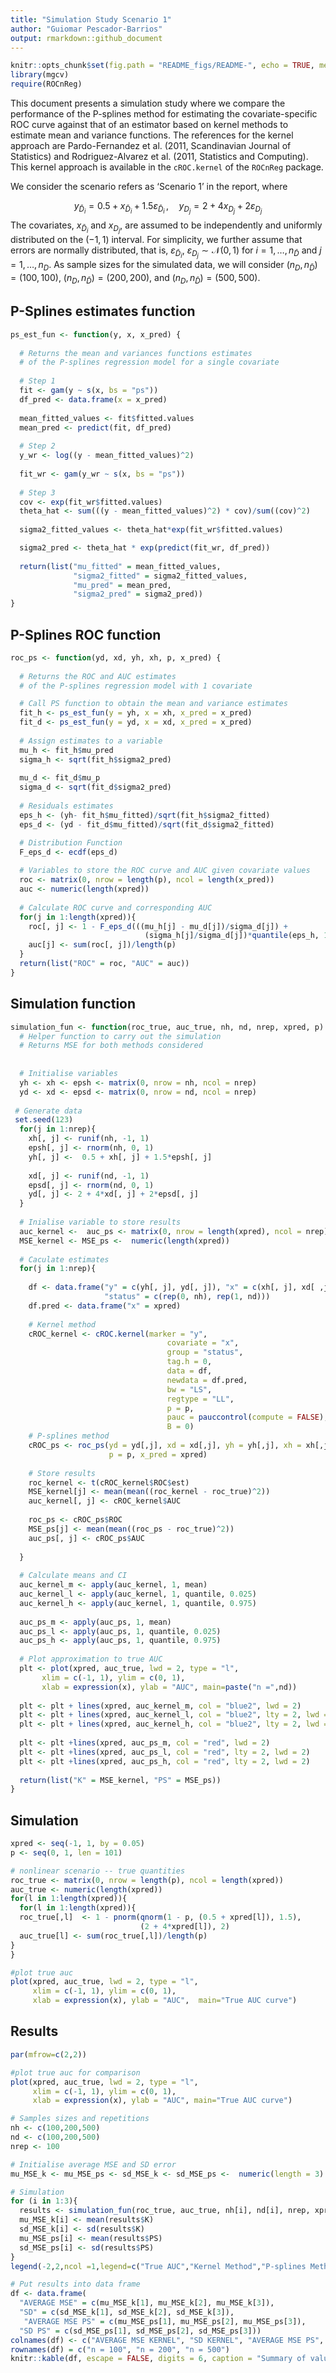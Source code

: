 ```yaml
---
title: "Simulation Study Scenario 1"
author: "Guiomar Pescador-Barrios"
output: rmarkdown::github_document
---
```


```r
knitr::opts_chunk$set(fig.path = "README_figs/README-", echo = TRUE, message = FALSE, warning = FALSE, results = FALSE, fig.show = TRUE)
library(mgcv)
require(ROCnReg)
```

This document presents a simulation study where we compare the performance of the P-splines method for estimating the covariate-specific ROC curve against that of an estimator based on kernel methods to estimate mean and variance functions. The references for the kernel approach are Pardo-Fernandez et al. (2011, Scandinavian Journal of Statistics) and Rodriguez-Alvarez et al. (2011, Statistics and Computing). This kernel approach is available in the $\texttt{cROC.kernel}$ of the $\texttt{ROCnReg}$ package.


We consider the scenario refers as 'Scenario 1' in the report, where

$$
y_{\bar{D}_i} = 0.5 + x_{\bar{D}_i} + 1.5\varepsilon_{\bar{D}_i}\,,\quad y_{D_j} = 2 + 4x_{D_{j}} + 2\varepsilon_{D_{j}}
$$
The covariates, $x_{\bar{D}_i}$ and $x_{D_j}$, are assumed to be independently and uniformly distributed on the $(-1,\,1)$ interval. For simplicity, we further assume that errors are normally distributed, that is, $\varepsilon_{\bar{D}_i}$, $\varepsilon_{D_j} \sim \mathcal{N}(0,\,1)$ for $i = 1, \dots, n_{\bar{D}}$ and $j = 1, \dots, n_D$.
As sample sizes for the simulated data, we will consider $(n_D, n_{\bar{D}} ) = (100,\,100)$, $(n_D, n_{\bar{D}} ) = (200,\,200)$, and $(n_D, n_{\bar{D}} ) = (500,\,500)$. 

## P-Splines estimates function

```r
ps_est_fun <- function(y, x, x_pred) {
  
  # Returns the mean and variances functions estimates 
  # of the P-splines regression model for a single covariate
  
  # Step 1
  fit <- gam(y ~ s(x, bs = "ps"))
  df_pred <- data.frame(x = x_pred)
  
  mean_fitted_values <- fit$fitted.values
  mean_pred <- predict(fit, df_pred)
  
  # Step 2
  y_wr <- log((y - mean_fitted_values)^2)
  
  fit_wr <- gam(y_wr ~ s(x, bs = "ps"))
  
  # Step 3
  cov <- exp(fit_wr$fitted.values)
  theta_hat <- sum(((y - mean_fitted_values)^2) * cov)/sum((cov)^2)
  
  sigma2_fitted_values <- theta_hat*exp(fit_wr$fitted.values)

  sigma2_pred <- theta_hat * exp(predict(fit_wr, df_pred))
  
  return(list("mu_fitted" = mean_fitted_values, 
              "sigma2_fitted" = sigma2_fitted_values,
              "mu_pred" = mean_pred, 
              "sigma2_pred" = sigma2_pred))
}
```

## P-Splines ROC function

```r
roc_ps <- function(yd, xd, yh, xh, p, x_pred) {
  
  # Returns the ROC and AUC estimates 
  # of the P-splines regression model with 1 covariate 

  # Call PS function to obtain the mean and variance estimates
  fit_h <- ps_est_fun(y = yh, x = xh, x_pred = x_pred)
  fit_d <- ps_est_fun(y = yd, x = xd, x_pred = x_pred)
  
  # Assign estimates to a variable
  mu_h <- fit_h$mu_pred
  sigma_h <- sqrt(fit_h$sigma2_pred)
  
  mu_d <- fit_d$mu_p
  sigma_d <- sqrt(fit_d$sigma2_pred)
  
  # Residuals estimates
  eps_h <- (yh- fit_h$mu_fitted)/sqrt(fit_h$sigma2_fitted)  
  eps_d <- (yd - fit_d$mu_fitted)/sqrt(fit_d$sigma2_fitted)

  # Distribution Function 
  F_eps_d <- ecdf(eps_d)
  
  # Variables to store the ROC curve and AUC given covariate values
  roc <- matrix(0, nrow = length(p), ncol = length(x_pred))
  auc <- numeric(length(xpred))
  
  # Calculate ROC curve and corresponding AUC 
  for(j in 1:length(xpred)){
    roc[, j] <- 1 - F_eps_d(((mu_h[j] - mu_d[j])/sigma_d[j]) + 
                              (sigma_h[j]/sigma_d[j])*quantile(eps_h, 1 - p, type = 1))
    auc[j] <- sum(roc[, j])/length(p)
  }
  return(list("ROC" = roc, "AUC" = auc))
}
```

## Simulation function

```r
simulation_fun <- function(roc_true, auc_true, nh, nd, nrep, xpred, p) {
  # Helper function to carry out the simulation
  # Returns MSE for both methods considered
  
  
  # Initialise variables
  yh <- xh <- epsh <- matrix(0, nrow = nh, ncol = nrep)
  yd <- xd <- epsd <- matrix(0, nrow = nd, ncol = nrep)
  
 # Generate data
 set.seed(123)
  for(j in 1:nrep){
    xh[, j] <- runif(nh, -1, 1)
    epsh[, j] <- rnorm(nh, 0, 1)
    yh[, j] <-  0.5 + xh[, j] + 1.5*epsh[, j]
    
    xd[, j] <- runif(nd, -1, 1)
    epsd[, j] <- rnorm(nd, 0, 1)
    yd[, j] <- 2 + 4*xd[, j] + 2*epsd[, j]
  }
  
  # Inialise variable to store results
  auc_kernel <-  auc_ps <- matrix(0, nrow = length(xpred), ncol = nrep)
  MSE_kernel <- MSE_ps <-  numeric(length(xpred))
  
  # Caculate estimates
  for(j in 1:nrep){
    
    df <- data.frame("y" = c(yh[, j], yd[, j]), "x" = c(xh[, j], xd[ ,j]), 
                     "status" = c(rep(0, nh), rep(1, nd)))
    df.pred <- data.frame("x" = xpred)
    
    # Kernel method
    cROC_kernel <- cROC.kernel(marker = "y",
                                   covariate = "x",
                                   group = "status",
                                   tag.h = 0,
                                   data = df,
                                   newdata = df.pred,
                                   bw = "LS",
                                   regtype = "LL",
                                   p = p,
                                   pauc = pauccontrol(compute = FALSE),
                                   B = 0)
    # P-splines method
    cROC_ps <- roc_ps(yd = yd[,j], xd = xd[,j], yh = yh[,j], xh = xh[,j], 
                      p = p, x_pred = xpred)
     
    # Store results
    roc_kernel <- t(cROC_kernel$ROC$est)
    MSE_kernel[j] <- mean(mean((roc_kernel - roc_true)^2))
    auc_kernel[, j] <- cROC_kernel$AUC
    
    roc_ps <- cROC_ps$ROC
    MSE_ps[j] <- mean(mean((roc_ps - roc_true)^2))
    auc_ps[, j] <- cROC_ps$AUC
    
  } 
  
  # Calculate means and CI
  auc_kernel_m <- apply(auc_kernel, 1, mean)
  auc_kernel_l <- apply(auc_kernel, 1, quantile, 0.025)
  auc_kernel_h <- apply(auc_kernel, 1, quantile, 0.975)
  
  auc_ps_m <- apply(auc_ps, 1, mean)
  auc_ps_l <- apply(auc_ps, 1, quantile, 0.025)
  auc_ps_h <- apply(auc_ps, 1, quantile, 0.975)
  
  # Plot approximation to true AUC
  plt <- plot(xpred, auc_true, lwd = 2, type = "l",
       xlim = c(-1, 1), ylim = c(0, 1),
       xlab = expression(x), ylab = "AUC", main=paste("n =",nd))
  
  plt <- plt + lines(xpred, auc_kernel_m, col = "blue2", lwd = 2)
  plt <- plt + lines(xpred, auc_kernel_l, col = "blue2", lty = 2, lwd = 2)
  plt <- plt + lines(xpred, auc_kernel_h, col = "blue2", lty = 2, lwd = 2)
  
  plt <- plt +lines(xpred, auc_ps_m, col = "red", lwd = 2)
  plt <- plt +lines(xpred, auc_ps_l, col = "red", lty = 2, lwd = 2)
  plt <- plt +lines(xpred, auc_ps_h, col = "red", lty = 2, lwd = 2)
  
  return(list("K" = MSE_kernel, "PS" = MSE_ps))
}
```

## Simulation

```r

xpred <- seq(-1, 1, by = 0.05)
p <- seq(0, 1, len = 101)

# nonlinear scenario -- true quantities
roc_true <- matrix(0, nrow = length(p), ncol = length(xpred))
auc_true <- numeric(length(xpred))
for(l in 1:length(xpred)){
  for(l in 1:length(xpred)){
  roc_true[,l]  <- 1 - pnorm(qnorm(1 - p, (0.5 + xpred[l]), 1.5),
                             (2 + 4*xpred[l]), 2)
  auc_true[l] <- sum(roc_true[,l])/length(p)
}
}

#plot true auc
plot(xpred, auc_true, lwd = 2, type = "l",
     xlim = c(-1, 1), ylim = c(0, 1),
     xlab = expression(x), ylab = "AUC",  main="True AUC curve")
```

## Results

```r

par(mfrow=c(2,2))

#plot true auc for comparison
plot(xpred, auc_true, lwd = 2, type = "l",
     xlim = c(-1, 1), ylim = c(0, 1),
     xlab = expression(x), ylab = "AUC", main="True AUC curve")

# Samples sizes and repetitions
nh <- c(100,200,500)
nd <- c(100,200,500)
nrep <- 100

# Initialise average MSE and SD error
mu_MSE_k <- mu_MSE_ps <- sd_MSE_k <- sd_MSE_ps <-  numeric(length = 3)

# Simulation
for (i in 1:3){
  results <- simulation_fun(roc_true, auc_true, nh[i], nd[i], nrep, xpred, p)
  mu_MSE_k[i] <- mean(results$K)
  sd_MSE_k[i] <- sd(results$K)
  mu_MSE_ps[i] <- mean(results$PS)
  sd_MSE_ps[i] <- sd(results$PS)
}
legend(-2,2,ncol =1,legend=c("True AUC","Kernel Method","P-splines Method"), fill=c("black","blue2","red"), title="Legend", xpd=NA, cex = 0.8)
```

```r
# Put results into data frame
df <- data.frame(
  "AVERAGE MSE" = c(mu_MSE_k[1], mu_MSE_k[2], mu_MSE_k[3]),
  "SD" = c(sd_MSE_k[1], sd_MSE_k[2], sd_MSE_k[3]),
   "AVERAGE MSE PS" = c(mu_MSE_ps[1], mu_MSE_ps[2], mu_MSE_ps[3]),
  "SD PS" = c(sd_MSE_ps[1], sd_MSE_ps[2], sd_MSE_ps[3]))
colnames(df) <- c("AVERAGE MSE KERNEL", "SD KERNEL", "AVERAGE MSE PS", "SD PS")
rownames(df) = c("n = 100", "n = 200", "n = 500")
knitr::kable(df, escape = FALSE, digits = 6, caption = "Summary of values.")
```
